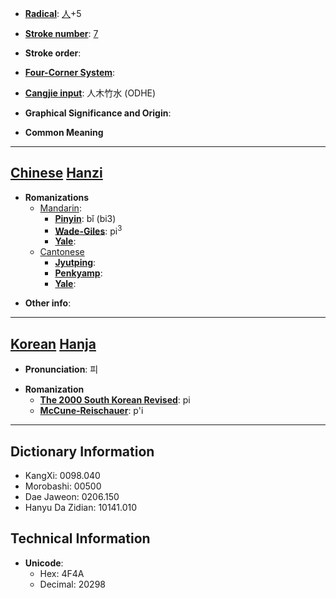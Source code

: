 * '''[[Wiktionary:Chinese radical index| Radical]]''': [[Wiktionary:Chinese radical index 人|人]]+5

* '''[[Wiktionary:Chinese total strokes index|Stroke number]]''': [[Wiktionary:Chinese total strokes index 7|7]]

* '''Stroke order''': 

* '''[[Wiktionary:Chinese four corner index|Four-Corner System]]''': 

* '''[[Wiktionary:Chinese Cangjie index|Cangjie input]]''': 人木竹水 (ODHE)

* '''Graphical Significance and Origin''': 

* '''Common Meaning'''

----

== [[Chinese]] [[Hanzi]] ==

* '''Romanizations'''
** [[Mandarin]]:
*** '''[[Pinyin]]''': bǐ (bi3)
*** '''[[Wade-Giles]]''': pi<sup>3</sup>
*** '''[[Yale]]''': 
**[[Cantonese]]
***'''[[Jyutping]]''':
***'''[[Penkyamp]]''': 
***'''[[Yale]]''': 

* '''Other info''': 

----

== [[Korean]] [[Hanja]] ==

* '''Pronunciation''': 피

* '''Romanization'''
** '''[[The 2000 South Korean Revised Romanization|The 2000 South Korean Revised]]''': pi
** '''[[McCune-Reischauer]]''': p'i

----

== Dictionary Information ==

* KangXi: 0098.040
* Morobashi: 00500
* Dae Jaweon: 0206.150
* Hanyu Da Zidian: 10141.010

== Technical Information ==

* '''Unicode''':
** Hex: 4F4A
** Decimal: 20298